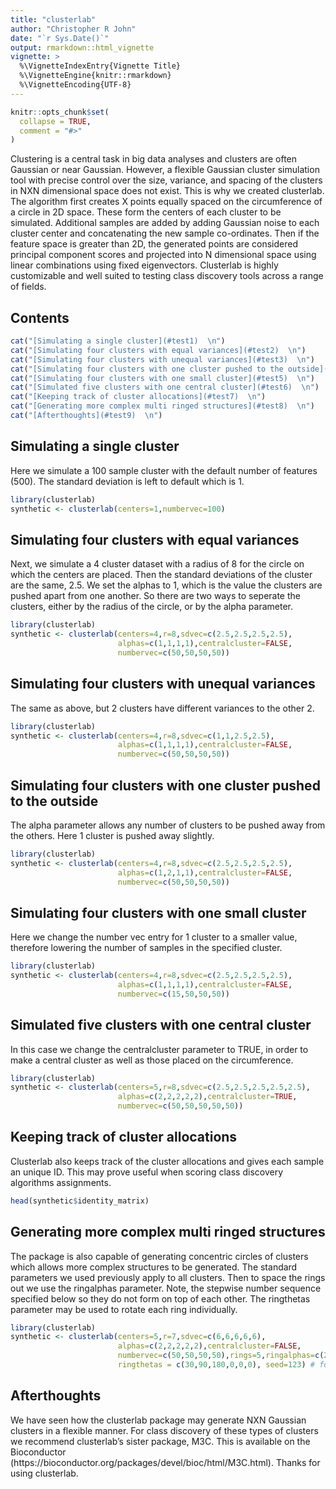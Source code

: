 ```yaml
---
title: "clusterlab"
author: "Christopher R John"
date: "`r Sys.Date()`"
output: rmarkdown::html_vignette
vignette: >
  %\VignetteIndexEntry{Vignette Title}
  %\VignetteEngine{knitr::rmarkdown}
  %\VignetteEncoding{UTF-8}
---
```


```r
knitr::opts_chunk$set(
  collapse = TRUE,
  comment = "#>"
)
```

Clustering is a central task in big data analyses and clusters are often Gaussian or near Gaussian. However, a flexible Gaussian cluster simulation tool with precise control over the size, variance, and spacing of the clusters in NXN dimensional space does not exist. This is why we created clusterlab. The algorithm first creates X points equally spaced on the circumference of a circle in 2D space. These form the centers of each cluster to be simulated. Additional samples are added by adding Gaussian noise to each cluster center and concatenating the new sample co-ordinates. Then if the feature space is greater than 2D, the generated points are considered principal component scores and projected into N dimensional space using linear combinations using fixed eigenvectors. Clusterlab is highly customizable and well suited to testing class discovery tools across a range of fields.

## Contents

```r
cat("[Simulating a single cluster](#test1)  \n")
cat("[Simulating four clusters with equal variances](#test2)  \n") 
cat("[Simulating four clusters with unequal variances](#test3)  \n")
cat("[Simulating four clusters with one cluster pushed to the outside](#test4)  \n")
cat("[Simulating four clusters with one small cluster](#test5)  \n")
cat("[Simulated five clusters with one central cluster](#test6)  \n")
cat("[Keeping track of cluster allocations](#test7)  \n")
cat("[Generating more complex multi ringed structures](#test8)  \n")
cat("[Afterthoughts](#test9)  \n")
```

## Simulating a single cluster {#test1}

Here we simulate a 100 sample cluster with the default number of features (500). The standard deviation is left to default which is 1.

```r
library(clusterlab)
synthetic <- clusterlab(centers=1,numbervec=100)
```

## Simulating four clusters with equal variances {#test2}

Next, we simulate a 4 cluster dataset with a radius of 8 for the circle on which the centers are placed. Then the standard deviations of the cluster are the same, 2.5. We set the alphas to 1, which is the value the clusters are pushed apart from one another. So there are two ways to seperate the clusters, either by the radius of the circle, or by the alpha parameter.

```r
library(clusterlab)
synthetic <- clusterlab(centers=4,r=8,sdvec=c(2.5,2.5,2.5,2.5),   
                        alphas=c(1,1,1,1),centralcluster=FALSE,   
                        numbervec=c(50,50,50,50))
```

## Simulating four clusters with unequal variances {#test3}

The same as above, but 2 clusters have different variances to the other 2.

```r
library(clusterlab)
synthetic <- clusterlab(centers=4,r=8,sdvec=c(1,1,2.5,2.5),   
                        alphas=c(1,1,1,1),centralcluster=FALSE,   
                        numbervec=c(50,50,50,50))
```

## Simulating four clusters with one cluster pushed to the outside {#test4}

The alpha parameter allows any number of clusters to be pushed away from the others. Here 1 cluster is pushed away slightly.

```r
library(clusterlab)
synthetic <- clusterlab(centers=4,r=8,sdvec=c(2.5,2.5,2.5,2.5),   
                        alphas=c(1,2,1,1),centralcluster=FALSE,   
                        numbervec=c(50,50,50,50))
```

## Simulating four clusters with one small cluster {#test5}

Here we change the number vec entry for 1 cluster to a smaller value, therefore lowering the number of samples in the specified cluster.

```r
library(clusterlab)
synthetic <- clusterlab(centers=4,r=8,sdvec=c(2.5,2.5,2.5,2.5),   
                        alphas=c(1,1,1,1),centralcluster=FALSE,   
                        numbervec=c(15,50,50,50))
```

## Simulated five clusters with one central cluster {#test6}

In this case we change the centralcluster parameter to TRUE, in order to make a central cluster as well as those placed on the circumference.

```r
library(clusterlab)
synthetic <- clusterlab(centers=5,r=8,sdvec=c(2.5,2.5,2.5,2.5,2.5),   
                        alphas=c(2,2,2,2,2),centralcluster=TRUE,   
                        numbervec=c(50,50,50,50,50))
```

## Keeping track of cluster allocations {#test7}

Clusterlab also keeps track of the cluster allocations and gives each sample an unique ID. This may prove useful when scoring class discovery algorithms assignments.

```r
head(synthetic$identity_matrix)
```

## Generating more complex multi ringed structures {#test8}

The package is also capable of generating concentric circles of clusters which allows more complex structures to be generated. The standard parameters we used previously apply to all clusters. Then to space the rings out we use the ringalphas parameter. Note, the stepwise number sequence specified below so they do not form on top of each other. The ringthetas parameter may be used to rotate each ring individually. 

```r
library(clusterlab)
synthetic <- clusterlab(centers=5,r=7,sdvec=c(6,6,6,6,6),   
                        alphas=c(2,2,2,2,2),centralcluster=FALSE,   
                        numbervec=c(50,50,50,50),rings=5,ringalphas=c(2,4,6,8,10,12), 
                        ringthetas = c(30,90,180,0,0,0), seed=123) # for a six cluster solution)
```

## Afterthoughts {#test9}

We have seen how the clusterlab package may generate NXN Gaussian clusters in a flexible manner. For class discovery of these types of clusters we recommend clusterlab's sister package, M3C. This is available on the Bioconductor (https://bioconductor.org/packages/devel/bioc/html/M3C.html). Thanks for using clusterlab.